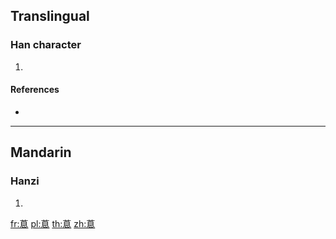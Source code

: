 {{character info/new}}
==Translingual==

===Han character===
{{Han char|rn=140|rad=艸|as=10|sn=16|four=44336|canj=THUP}}

# {{defn|Han|sort=艸10}}

====References====
* {{Han ref|kx=1048.310|dkj=31571|dj=1510.100|hdz=53265.070|uh=84A0|ud=33952|bh=E3CD|bd=58317}}

----

==Mandarin==

===Hanzi===
{{cmn-hanzi|pin=[[xí]] ([[xi2]])|wg=hsi<sup>2</sup>}}

# {{defn|lang=cmn|sort=艸10}}

[[fr:蒠]]
[[pl:蒠]]
[[th:蒠]]
[[zh:蒠]]